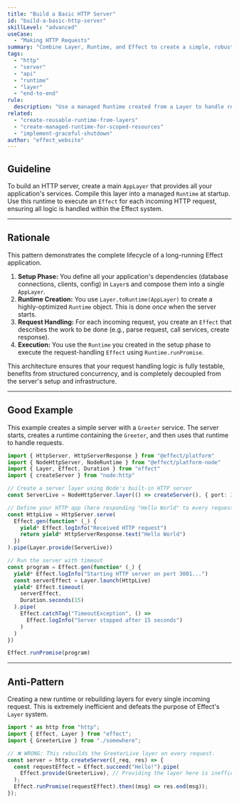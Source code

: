 ```yaml
---
title: "Build a Basic HTTP Server"
id: "build-a-basic-http-server"
skillLevel: "advanced"
useCase:
  - "Making HTTP Requests"
summary: "Combine Layer, Runtime, and Effect to create a simple, robust HTTP server using Node.js's built-in http module."
tags:
  - "http"
  - "server"
  - "api"
  - "runtime"
  - "layer"
  - "end-to-end"
rule:
  description: "Use a managed Runtime created from a Layer to handle requests in a Node.js HTTP server."
related:
  - "create-reusable-runtime-from-layers"
  - "create-managed-runtime-for-scoped-resources"
  - "implement-graceful-shutdown"
author: "effect_website"
---
```


## Guideline

To build an HTTP server, create a main `AppLayer` that provides all your application's services. Compile this layer into a managed `Runtime` at startup. Use this runtime to execute an `Effect` for each incoming HTTP request, ensuring all logic is handled within the Effect system.

---

## Rationale

This pattern demonstrates the complete lifecycle of a long-running Effect application.
1.  **Setup Phase:** You define all your application's dependencies (database connections, clients, config) in `Layer`s and compose them into a single `AppLayer`.
2.  **Runtime Creation:** You use `Layer.toRuntime(AppLayer)` to create a highly-optimized `Runtime` object. This is done *once* when the server starts.
3.  **Request Handling:** For each incoming request, you create an `Effect` that describes the work to be done (e.g., parse request, call services, create response).
4.  **Execution:** You use the `Runtime` you created in the setup phase to execute the request-handling `Effect` using `Runtime.runPromise`.

This architecture ensures that your request handling logic is fully testable, benefits from structured concurrency, and is completely decoupled from the server's setup and infrastructure.

---

## Good Example

This example creates a simple server with a `Greeter` service. The server starts, creates a runtime containing the `Greeter`, and then uses that runtime to handle requests.

```typescript
import { HttpServer, HttpServerResponse } from "@effect/platform"
import { NodeHttpServer, NodeRuntime } from "@effect/platform-node"
import { Layer, Effect, Duration } from "effect"
import { createServer } from "node:http"

// Create a server layer using Node's built-in HTTP server
const ServerLive = NodeHttpServer.layer(() => createServer(), { port: 3001 })

// Define your HTTP app (here responding "Hello World" to every request)
const HttpLive = HttpServer.serve(
  Effect.gen(function* (_) {
    yield* Effect.logInfo("Received HTTP request")
    return yield* HttpServerResponse.text("Hello World")
  })
).pipe(Layer.provide(ServerLive))

// Run the server with timeout
const program = Effect.gen(function* (_) {
  yield* Effect.logInfo("Starting HTTP server on port 3001...")
  const serverEffect = Layer.launch(HttpLive)
  yield* Effect.timeout(
    serverEffect,
    Duration.seconds(15)
  ).pipe(
    Effect.catchTag("TimeoutException", () => 
      Effect.logInfo("Server stopped after 15 seconds")
    )
  )
})

Effect.runPromise(program)
```

---

## Anti-Pattern

Creating a new runtime or rebuilding layers for every single incoming request. This is extremely inefficient and defeats the purpose of Effect's `Layer` system.

```typescript
import * as http from "http";
import { Effect, Layer } from "effect";
import { GreeterLive } from "./somewhere";

// ❌ WRONG: This rebuilds the GreeterLive layer on every request.
const server = http.createServer((_req, res) => {
  const requestEffect = Effect.succeed("Hello!").pipe(
    Effect.provide(GreeterLive), // Providing the layer here is inefficient
  );
  Effect.runPromise(requestEffect).then((msg) => res.end(msg));
});
```